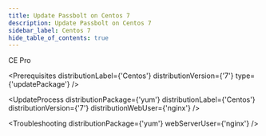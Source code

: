 ```yaml
---
title: Update Passbolt on Centos 7
description: Update Passbolt on Centos 7
sidebar_label: Centos 7
hide_table_of_contents: true
---
```



<div style={{display: "flex", gap: "1rem"}}>
  <Chips link="https://www.passbolt.com/ce/centos" isUnderMainTitle={true}>CE</Chips>
  <Chips link="https://www.passbolt.com/pricing/pro" isUnderMainTitle={true}>Pro</Chips>
</div>

<CentOSWarning />

<Prerequisites
  distributionLabel={'Centos'}
  distributionVersion={'7'}
  type={'updatePackage'}
/>

<UpdateProcess
  distributionPackage={'yum'}
  distributionLabel={'Centos'}
  distributionVersion={'7'}
  distributionWebUser={'nginx'}
/>

<Troubleshooting distributionPackage={'yum'} webServerUser={'nginx'} />

<InCaseOfIssues />
